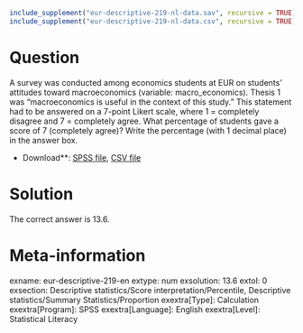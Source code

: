 ```r
include_supplement("eur-descriptive-219-nl-data.sav", recursive = TRUE)
include_supplement("eur-descriptive-219-nl-data.csv", recursive = TRUE)
```

Question
========
A survey was conducted among economics students at EUR on students' attitudes toward macroeconomics (variable: macro_economics). Thesis 1 was "macroeconomics is useful in the context of this study." This statement had to be answered on a 7-point Likert scale, where 1 = completely disagree and 7 = completely agree. What percentage of students gave a score of 7 (completely agree)? Write the percentage (with 1 decimal place) in the answer box.

* Download**: [SPSS file](eur-descriptive-219-nl-data.sav), [CSV file](eur-descriptive-219-nl-data.csv)


Solution
========
The correct answer is 13.6.

Meta-information
================
exname: eur-descriptive-219-en
extype: num
exsolution: 13.6
extol: 0
exsection: Descriptive statistics/Score interpretation/Percentile, Descriptive statistics/Summary Statistics/Proportion
exextra[Type]: Calculation
exextra[Program]: SPSS
exextra[Language]: English
exextra[Level]: Statistical Literacy
